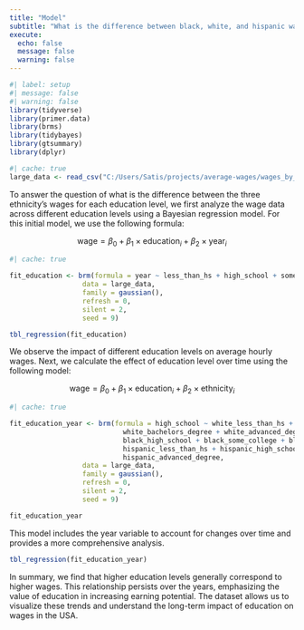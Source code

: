```yaml
---
title: "Model"
subtitle: "What is the difference between black, white, and hispanic wages through each education level?"
execute: 
  echo: false
  message: false
  warning: false
---
```


```r
#| label: setup
#| message: false
#| warning: false
library(tidyverse)
library(primer.data)
library(brms)
library(tidybayes)
library(gtsummary)
library(dplyr)
```

```r
#| cache: true
large_data <- read_csv("C:/Users/Satis/projects/average-wages/wages_by_education.csv")
```

To answer the question of what is the difference between the three ethnicity's wages for each education level, we first analyze the wage data across different education levels using a Bayesian regression model. For this initial model, we use the following formula:

$$
\text{wage} = \beta_{0} + \beta_{1} \times \text{education}_i
+ \beta_{2} \times \text{year}_i
$$

```r
#| cache: true

fit_education <- brm(formula = year ~ less_than_hs + high_school + some_college + bachelors_degree + advanced_degree,
                  data = large_data,
                  family = gaussian(),
                  refresh = 0,
                  silent = 2,
                  seed = 9)

tbl_regression(fit_education)
```

We observe the impact of different education levels on average hourly wages. Next, we calculate the effect of education level over time using the following model:

$$
\text{wage} = \beta_{0} + \beta_{1} \times \text{education}_i + \beta_{2} \times \text{ethnicity}_i 
$$
```r
#| cache: true

fit_education_year <- brm(formula = high_school ~ white_less_than_hs + white_high_school + white_some_college +
                            white_bachelors_degree + white_advanced_degree + black_less_than_hs +
                            black_high_school + black_some_college + black_bachelors_degree + black_advanced_degree +
                            hispanic_less_than_hs + hispanic_high_school + hispanic_some_college + hispanic_bachelors_degree +
                            hispanic_advanced_degree,
                  data = large_data,
                  family = gaussian(),
                  refresh = 0,
                  silent = 2,
                  seed = 9)

fit_education_year
```

This model includes the year variable to account for changes over time and provides a more comprehensive analysis.

```r
tbl_regression(fit_education_year)
```

In summary, we find that higher education levels generally correspond to higher wages. This relationship persists over the years, emphasizing the value of education in increasing earning potential. The dataset allows us to visualize these trends and understand the long-term impact of education on wages in the USA.